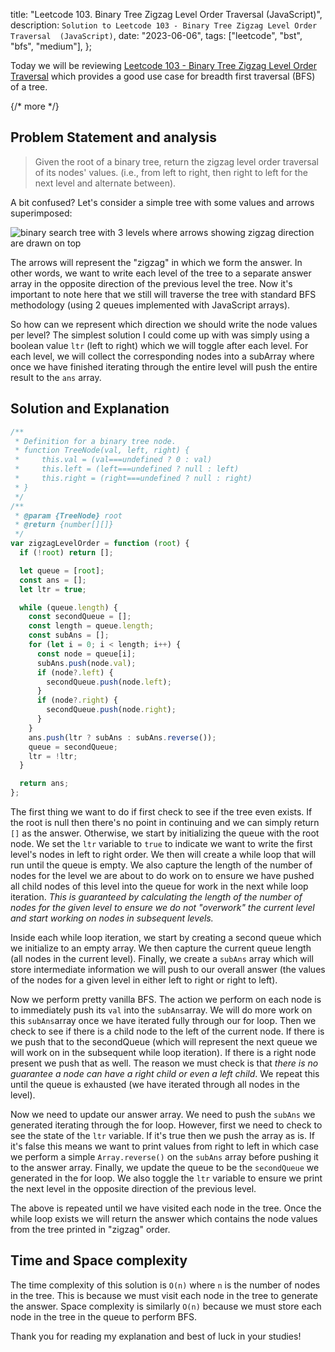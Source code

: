   title: "Leetcode 103. Binary Tree Zigzag Level Order Traversal (JavaScript)",
  description: `Solution to Leetcode 103 - Binary Tree Zigzag Level Order Traversal  (JavaScript)`,
  date: "2023-06-06",
  tags: ["leetcode", "bst", "bfs", "medium"],
};

Today we will be reviewing [Leetcode 103 - Binary Tree Zigzag Level Order Traversal](https://leetcode.com/problems/binary-tree-zigzag-level-order-traversal/description/) which provides a good use case for breadth first traversal (BFS) of a tree.

{/* more */}

## Problem Statement and analysis

> Given the root of a binary tree, return the zigzag level order traversal of its nodes' values. (i.e., from left to right, then right to left for the next level and alternate between).

A bit confused? Let's consider a simple tree with some values and arrows superimposed:

<div class="flex justify-center px-4 md:px-8 lg:px-12">
  <img
    src="/blog-assets/leetcode-103-binary-tree-zigzag-level-order-traversal/tree.jpg"
    alt="binary search tree with 3 levels where arrows showing zigzag direction are drawn on top"
  />
</div>

The arrows will represent the "zigzag" in which we form the answer. In other words, we want to write each level of the tree to a separate answer array in the opposite direction of the previous level the tree.
Now it's important to note here that we still will traverse the tree with standard BFS methodology (using 2 queues implemented with JavaScript arrays).

So how can we represent which direction we should write the node values per level? The simplest solution I could come up with was simply using a boolean value `ltr` (left to right) which we will toggle after each level. For each level, we will collect the corresponding nodes into a subArray where once we have finished iterating through the entire level will push the entire result to the `ans` array.

## Solution and Explanation

```javascript
/**
 * Definition for a binary tree node.
 * function TreeNode(val, left, right) {
 *     this.val = (val===undefined ? 0 : val)
 *     this.left = (left===undefined ? null : left)
 *     this.right = (right===undefined ? null : right)
 * }
 */
/**
 * @param {TreeNode} root
 * @return {number[][]}
 */
var zigzagLevelOrder = function (root) {
  if (!root) return [];

  let queue = [root];
  const ans = [];
  let ltr = true;

  while (queue.length) {
    const secondQueue = [];
    const length = queue.length;
    const subAns = [];
    for (let i = 0; i < length; i++) {
      const node = queue[i];
      subAns.push(node.val);
      if (node?.left) {
        secondQueue.push(node.left);
      }
      if (node?.right) {
        secondQueue.push(node.right);
      }
    }
    ans.push(ltr ? subAns : subAns.reverse());
    queue = secondQueue;
    ltr = !ltr;
  }

  return ans;
};
```

The first thing we want to do if first check to see if the tree even exists. If the root is null then there's no point in continuing and we can simply return `[]` as the answer. Otherwise, we start by initializing the queue with the root node. We set the `ltr` variable to `true` to indicate we want to write the first level's nodes in left to right order. We then will create a while loop that will run until the queue is empty. We also capture the length of the number of nodes for the level we are about to do work on to ensure we have pushed all child nodes of this level into the queue for work in the next while loop iteration. _This is guaranteed by calculating the length of the number of nodes for the given level to ensure we do not "overwork" the current level and start working on nodes in subsequent levels._

Inside each while loop iteration, we start by creating a second queue which we initialize to an empty array. We then capture the current queue length (all nodes in the current level). Finally, we create a `subAns` array which will store intermediate information we will push to our overall answer (the values of the nodes for a given level in either left to right or right to left).

Now we perform pretty vanilla BFS. The action we perform on each node is to immediately push its `val` into the `subAns`array. We will do more work on this `subAns`array once we have iterated fully through our for loop. Then we check to see if there is a child node to the left of the current node. If there is we push that to the secondQueue (which will represent the next queue we will work on in the subsequent while loop iteration). If there is a right node present we push that as well. The reason we must check is that _there is no guarantee a node can have a right child or even a left child_. We repeat this until the queue is exhausted (we have iterated through all nodes in the level).

Now we need to update our answer array. We need to push the `subAns` we generated iterating through the for loop. However, first we need to check to see the state of the `ltr` variable. If it's true then we push the array as is. If it's false this means we want to print values from right to left in which case we perform a simple `Array.reverse()` on the `subAns` array before pushing it to the answer array. Finally, we update the queue to be the `secondQueue` we generated in the for loop. We also toggle the `ltr` variable to ensure we print the next level in the opposite direction of the previous level.

The above is repeated until we have visited each node in the tree. Once the while loop exists we will return the answer which contains the node values from the tree printed in "zigzag" order.

## Time and Space complexity

The time complexity of this solution is `O(n)` where `n` is the number of nodes in the tree. This is because we must visit each node in the tree to generate the answer. Space complexity is similarly `O(n)` because we must store each node in the tree in the queue to perform BFS.

Thank you for reading my explanation and best of luck in your studies!
